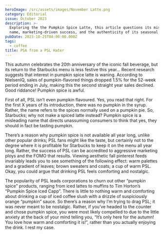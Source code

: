 ```yaml
---
heroImage: /src/assets/images/November Latte.png
category: Editorial
issue: October 2023
description: >-
  Exploring the the Pumpkin Spice Latte, this article questions its misleading
  name, marketing-driven success, and the authenticity of its seasonal appeal.
pubDate: 2023-10-25T04:00:00.000Z
tags:
  - coffee
title: PSA from a PSL Hater
---
```


This autumn celebrates the 20th anniversary of the iconic fall beverage, but its return to the Starbucks menu is less festive this year… Recent research suggests that interest in pumpkin spice latte is waning. According to NielsenIQ, sales of pumpkin-flavored things dropped 1.5% for the 52-week period ending in July, making this the second straight year sales declined. Good riddance! Pumpkin spice is awful.

First of all, PSL isn’t even pumpkin flavoured. Yes, you read that right. For the first X years of its introduction, there was no pumpkin in the syrup. Rather, the name refers to the spices normally used on a pumpkin pie. So, Starbucks; why not make a spiced latte instead? Pumpkin spice is a misleading name that directs unassuming consumers to think that yes, they should in fact be tasting pumpkin.

There’s a reason why pumpkin spice is not available all year long, unlike other popular drinks; PSL fans might like the taste, but certainly not to the degree where it is profitable for Starbucks to keep it on the menu all year long. Rather, the success of PSL can be accredited to aggressive marketing ploys and the FOMO that results. Viewing aesthetic fall pinterest feeds invariably leads you to see something of the following effect: warm palettes and a gradient of leaves; brown sweaters and coats; a cup of warm PSL. Okay, you could argue that drinking PSL feels comforting and nostalgic.

The popularity of PSL leads corporations to churn out other “pumpkin spice” products, ranging from iced lattes to muffins to Tim Horton’s “Pumpkin Spice Iced Capp”. There is little to nothing warm and comforting about drinking a cup of iced coffee slush with a drizzle of suspiciously orange “pumpkin” sauce. So there’s a reason why I’m trying to drag PSL; it was never meant to be nostalgic. Rather, if you’ve headed to the counter and chose pumpkin spice, you were most likely compelled to due to the little anxiety at the back of your mind telling you, “It’s only here for the autumn! You love how warm and comforting it is!”, rather than you actually enjoying the drink. I rest my case.
